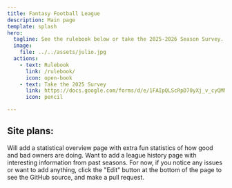 ```yaml
---
title: Fantasy Football League
description: Main page
template: splash
hero:
  tagline: See the rulebook below or take the 2025-2026 Season Survey.
  image:
    file: ../../assets/julio.jpg
  actions:
    - text: Rulebook
      link: /rulebook/
      icon: open-book
    - text: Take the 2025 Survey
      link: https://docs.google.com/forms/d/e/1FAIpQLScRpD70yXj_v_cyQMNIMlO6Obg9g16MxRIA4GB096aWLWkOGQ/viewform?usp=header
      icon: pencil

---
```



## Site plans:

<CardGrid stagger>
	<Card title="Extra statistics" icon="seti-odata">
		Will add a statistical overview page with extra fun statistics of how good and bad owners are doing.
	</Card>
	<Card title="League History" icon="seti-notebook">
		Want to add a league history page with interesting information from past seasons.
	</Card>
	<Card title="Pages can be edited" icon="github">
		For now, if you notice any issues or want to add anything, click the "Edit" button at the bottom of the page to see the GitHub source, and make a pull request.
	</Card>
</CardGrid>
